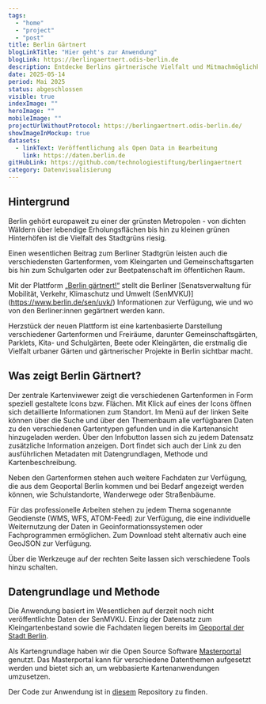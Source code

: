```yaml
---
tags:
  - "home"
  - "project"
  - "post"
title: Berlin Gärtnert
blogLinkTitle: "Hier geht's zur Anwendung"
blogLink: https://berlingaertnert.odis-berlin.de
description: Entdecke Berlins gärtnerische Vielfalt und Mitmachmöglichkeiten 
date: 2025-05-14
period: Mai 2025
status: abgeschlossen
visible: true
indexImage: ""
heroImage: ""
mobileImage: ""
projectUrlWithoutProtocol: https://berlingaertnert.odis-berlin.de/
showImageInMockup: true
datasets: 
  - linkText: Veröffentlichung als Open Data in Bearbeitung
    link: https://daten.berlin.de
gitHubLink: https://github.com/technologiestiftung/berlingaertnert
category: Datenvisualisierung
---
```


## Hintergrund

Berlin gehört europaweit zu einer der grünsten Metropolen - von dichten Wäldern über lebendige Erholungsflächen bis hin zu kleinen grünen Hinterhöfen ist die Vielfalt des Stadtgrüns riesig.

Einen wesentlichen Beitrag zum Berliner Stadtgrün leisten auch die verschiedensten Gartenformen, vom Kleingarten und Gemeinschaftsgarten bis hin zum Schulgarten oder zur Beetpatenschaft im öffentlichen Raum.

Mit der Plattform [„Berlin gärtnert!“](https://www.berlin.de/gaertnern) stellt die Berliner [Senatsverwaltung für Mobilität, Verkehr, Klimaschutz und Umwelt (SenMVKU)] (https://www.berlin.de/sen/uvk/) Informationen zur Verfügung, wie und wo von den Berliner:innen gegärtnert werden kann.

Herzstück der neuen Plattform ist eine kartenbasierte Darstellung verschiedener Gartenformen und Freiräume, darunter Gemeinschaftsgärten, Parklets, Kita- und Schulgärten, Beete oder Kleingärten, die erstmalig die Vielfalt urbaner Gärten und gärtnerischer Projekte in Berlin sichtbar macht.

## Was zeigt Berlin Gärtnert?

Der zentrale Kartenviwewer zeigt die verschiedenen Gartenformen in Form speziell gestaltete Icons bzw. Flächen. Mit Klick auf eines der Icons öffnen sich detaillierte Informationen zum Standort. Im Menü auf der linken Seite können über die Suche und über den Themenbaum alle verfügbaren Daten zu den verschiedenen Gartentypen gefunden und in die Kartenansicht hinzugeladen werden. Über den Infobutton lassen sich zu jedem Datensatz zusätzliche Information anzeigen. Dort findet sich auch der Link zu den ausführlichen Metadaten mit Datengrundlagen, Methode und Kartenbeschreibung. 

Neben den Gartenformen stehen auch weitere Fachdaten zur Verfügung, die aus dem Geoportal Berlin kommen und bei Bedarf angezeigt werden können, wie Schulstandorte, Wanderwege oder Straßenbäume.

Für das professionelle Arbeiten stehen zu jedem Thema sogenannte Geodienste (WMS, WFS, ATOM-Feed) zur Verfügung, die eine individuelle Weiternutzung der Daten in Geoinformationssystemen oder Fachprogrammen ermöglichen. Zum Download steht alternativ auch eine GeoJSON zur Verfügung.

Über die Werkzeuge auf der rechten Seite lassen sich verschiedene Tools hinzu schalten.


## Datengrundlage und Methode

Die Anwendung basiert im Wesentlichen auf derzeit noch nicht veröffentlichte Daten der SenMVKU. Einzig der Datensatz zum Kleingartenbestand sowie die Fachdaten liegen bereits im [Geoportal der Stadt Berlin](https://fbinter.stadt-berlin.de/fb/).

Als Kartengrundlage haben wir die Open Source Software [Masterportal](https://www.masterportal.org) genutzt. Das Masterportal kann für verschiedene Datenthemen aufgesetzt werden und bietet sich an, um webbasierte Kartenanwendungen umzusetzen.

Der Code zur Anwendung ist in [diesem](https://github.com/technologiestiftung//) Repository zu finden.

